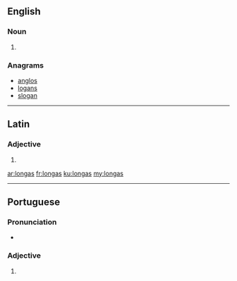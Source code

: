==English==

===Noun===
{{head|en|plural}}

# {{plural of|longa|lang=en}}

===Anagrams===
* [[anglos#English|anglos]]
* [[logans#English|logans]]
* [[slogan#English|slogan]]

----

==Latin==

===Adjective===
{{la-adj-form|longās}}

# {{inflection of|longus||acc|f|p|lang=la}}

[[ar:longas]]
[[fr:longas]]
[[ku:longas]]
[[my:longas]]

----
==Portuguese==

===Pronunciation===
* {{a|PT}} {{IPA|/ˈlõ.gɐʃ/|lang=pt}}

===Adjective===
{{head|pt|adjective form}} {{f}} {{plural}}

# {{feminine plural of|longo|lang=pt|nocat=1}}